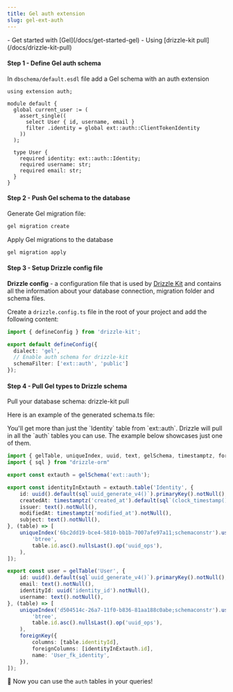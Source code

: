 ```yaml
---
title: Gel auth extension
slug: gel-ext-auth
---
```


<Prerequisites>
- Get started with [Gel](/docs/get-started-gel)
- Using [drizzle-kit pull](/docs/drizzle-kit-pull)
</Prerequisites>

#### Step 1 - Define Gel auth schema

In `dbschema/default.esdl` file add a Gel schema with an auth extension

```esdl
using extension auth;

module default {
  global current_user := (
    assert_single((
      select User { id, username, email }
      filter .identity = global ext::auth::ClientTokenIdentity
    ))
  );

  type User {
    required identity: ext::auth::Identity;
    required username: str;
    required email: str;
  }
}
```

#### Step 2 - Push Gel schema to the database

Generate Gel migration file:
```bash
gel migration create
```

Apply Gel migrations to the database
```bash
gel migration apply
```

#### Step 3 - Setup Drizzle config file

**Drizzle config** - a configuration file that is used by [Drizzle Kit](/docs/kit-overview) and contains all the information about your database connection, migration folder and schema files.

Create a `drizzle.config.ts` file in the root of your project and add the following content:

```typescript copy filename="drizzle.config.ts"
import { defineConfig } from 'drizzle-kit';

export default defineConfig({
  dialect: 'gel',
  // Enable auth schema for drizzle-kit
  schemaFilter: ['ext::auth', 'public']
});
```

#### Step 4 - Pull Gel types to Drizzle schema

Pull your database schema:
<Npx>
drizzle-kit pull
</Npx>

Here is an example of the generated schema.ts file:

<Callout type="warning">
You'll get more than just the `Identity` table from `ext::auth`. Drizzle will pull in all the 
`auth` tables you can use. The example below showcases just one of them.
</Callout>

```ts
import { gelTable, uniqueIndex, uuid, text, gelSchema, timestamptz, foreignKey } from "drizzle-orm/gel-core"
import { sql } from "drizzle-orm"

export const extauth = gelSchema('ext::auth');

export const identityInExtauth = extauth.table('Identity', {
	id: uuid().default(sql`uuid_generate_v4()`).primaryKey().notNull(),
	createdAt: timestamptz('created_at').default(sql`(clock_timestamp())`).notNull(),
	issuer: text().notNull(),
	modifiedAt: timestamptz('modified_at').notNull(),
	subject: text().notNull(),
}, (table) => [
	uniqueIndex('6bc2dd19-bce4-5810-bb1b-7007afe97a11;schemaconstr').using(
		'btree',
		table.id.asc().nullsLast().op('uuid_ops'),
	),
]);

export const user = gelTable('User', {
	id: uuid().default(sql`uuid_generate_v4()`).primaryKey().notNull(),
	email: text().notNull(),
	identityId: uuid('identity_id').notNull(),
	username: text().notNull(),
}, (table) => [
	uniqueIndex('d504514c-26a7-11f0-b836-81aa188c0abe;schemaconstr').using(
		'btree',
		table.id.asc().nullsLast().op('uuid_ops'),
	),
	foreignKey({
		columns: [table.identityId],
		foreignColumns: [identityInExtauth.id],
		name: 'User_fk_identity',
	}),
]);
```

🎉 Now you can use the `auth` tables in your queries!